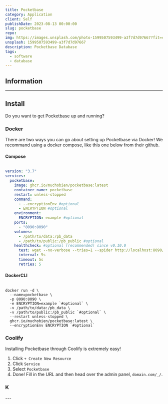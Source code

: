 ```yaml
---
title: Pocketbase
category: Application
client: Self
publishDate: 2023-08-13 00:00:00
slug: pocketbase
repo:
img: https://images.unsplash.com/photo-1599507593499-a3f7d7d97667?fit=crop&w=1400&h=700&q=75
unsplash: 1599507593499-a3f7d7d97667
description: Pocketbase Database
tags:
  - software
  - database
---
```




<MDXJS>

## Information


</MDXJS>

---

<MDXJS>

## Install

Do you want to get Pocketbase up and running?

### Docker

There are two ways you can go about setting up Pocketbase via Docker!
We recommand using a docker compose, like this one below from their github.

#### Compose

```yaml

version: "3.7"
services:
  pocketbase:
    image: ghcr.io/muchobien/pocketbase:latest
    container_name: pocketbase
    restart: unless-stopped
    command:
      - --encryptionEnv #optional
      - ENCRYPTION #optional
    environment:
      ENCRYPTION: example #optional
    ports:
      - "8090:8090"
    volumes:
      - /path/to/data:/pb_data
      - /path/to/public:/pb_public #optional
    healthcheck: #optional (recommended) since v0.10.0
      test: wget --no-verbose --tries=1 --spider http://localhost:8090/api/health || exit 1
      interval: 5s
      timeout: 5s
      retries: 5

```

#### DockerCLI

```shell

docker run -d \
  --name=pocketbase \
  -p 8090:8090 \
  -e ENCRYPTION=example `#optional` \
  -v /path/to/data:/pb_data \
  -v /path/to/public:/pb_public `#optional` \
  --restart unless-stopped \
  ghcr.io/muchobien/pocketbase:latest \
  --encryptionEnv ENCRYPTION `#optional`

```

### Coolify

Installing Pocketbase through Coolify is extremely easy!

1. Click `+ Create New Resource`
2. Click `Service`
3. Select `Pocketbase`
4. Done! Fill in the URL and then head over the admin panel, `domain.com/_/`.

### K


</MDXJS>
---